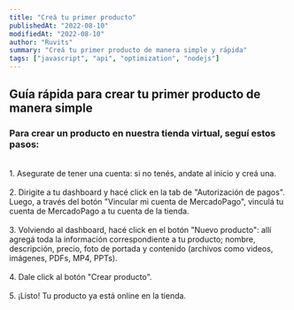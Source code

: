 ```yaml
---
title: "Creá tu primer producto"
publishedAt: "2022-08-10"
modifiedAt: "2022-08-10"
author: "Ruvits"
summary: "Creá tu primer producto de manera simple y rápida"
tags: ["javascript", "api", "optimization", "nodejs"]
---
```


## Guía rápida para crear tu primer producto de manera simple

### Para crear un producto en nuestra tienda virtual, seguí estos pasos:

<br />
1. Asegurate de tener una cuenta: si no tenés, andate al inicio y creá una.

<br />
<br />
2. Dirigite a tu dashboard y hacé click en la tab de "Autorización de pagos".
Luego, a través del botón "Vincular mi cuenta de MercadoPago", vinculá tu cuenta
de MercadoPago a tu cuenta de la tienda.

<br />
<br />
3. Volviendo al dashboard, hacé click en el botón "Nuevo producto": allí agregá
toda la información correspondiente a tu producto; nombre, descripción, precio,
foto de portada y contenido (archivos como videos, imágenes, PDFs, MP4, PPTs).

<br />
<br />
4. Dale click al botón "Crear producto".

<br />
<br />
5. ¡Listo! Tu producto ya está online en la tienda.
